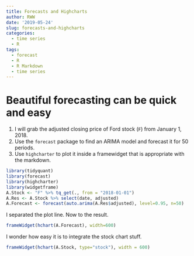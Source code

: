 ```yaml
---
title: Forecasts and Highcharts
author: RWW
date: '2019-05-24'
slug: forecasts-and-highcharts
categories:
  - time series
  - R
tags:
  - forecast
  - R
  - R Markdown
  - time series
---
```


# Beautiful forecasting can be quick and easy

1. I will grab the adjusted closing price of Ford stock (`F`) from January 1, 2018.  
2. Use the `forecast` package to find an ARIMA model and forecast it for 50 periods.  
3. Use `highcharter` to plot it inside a framewidget that is appropriate with the markdown.

```r
library(tidyquant)
library(forecast)
library(highcharter)
library(widgetframe)
A.Stock <- "F" %>% tq_get(., from = "2018-01-01")
A.Res <- A.Stock %>% select(date, adjusted) 
A.Forecast <- forecast(auto.arima(A.Res$adjusted), level=0.95, n=50)
```

I separated the plot line.  Now to the result.

```r
frameWidget(hchart(A.Forecast), width=600)
```

I wonder how easy it is to integrate the stock chart stuff.

```r
frameWidget(hchart(A.Stock, type="stock"), width = 600)
```

